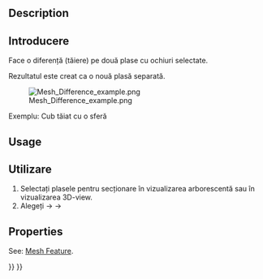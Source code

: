 <languages/>

{{Docnav
|[[Mesh_Intersection|Intersection]]
|[[Mesh_PolyCut|PolyCut]]
|[[Mesh_Workbench|Mesh]]
|IconL=Mesh_Intersection.svg
|IconR=Mesh_PolyCut.svg
|IconC=Workbench_Mesh.svg
}}

<div class="mw-translate-fuzzy">
{{GuiCommand|Name=Mesh Difference|MenuLocation=Meshes → Boolean → Difference|Workbenches=[[Mesh Workbench|Mesh]]|Shortcut=|SeeAlso=}}
</div>

==Description==

<div class="mw-translate-fuzzy">
==Introducere==
Face o diferență (tăiere) pe două plase cu ochiuri selectate.
</div>

<div class="mw-translate-fuzzy">
Rezultatul este creat ca o nouă plasă separată.
</div>

[[Image:Mesh_Difference_example.png]]
<div class="mw-translate-fuzzy">
Exemplu: Cub tăiat cu o sferă
</div>

==Usage==

<div class="mw-translate-fuzzy">
==Utilizare==
#Selectați plasele pentru secționare în vizualizarea arborescentă sau în vizualizarea 3D-view.
#Alegeți {{KEY| Meshes}}  →  {{KEY|Boolean}} →  {{KEY|Difference}}
</div>

==Properties==

See: [[Mesh_Feature|Mesh Feature]].


{{Docnav
|[[Mesh_Intersection|Intersection]]
|[[Mesh_PolyCut|PolyCut]]
|[[Mesh_Workbench|Mesh]]
|IconL=Mesh_Intersection.svg
|IconR=Mesh_PolyCut.svg
|IconC=Workbench_Mesh.svg
}}

{{Mesh Tools navi{{#translation:}}}}
{{Userdocnavi{{#translation:}}}}
{{clear}}